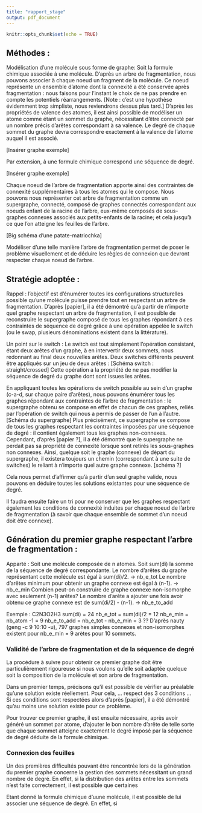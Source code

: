 ```yaml
---
title: "rapport_stage"
output: pdf_document
---
```


```r
knitr::opts_chunk$set(echo = TRUE)
```

## Méthodes : 

Modélisation d'une molécule sous forme de graphe:
Soit la formule chimique associée à une molécule. D'après un arbre de fragmentation, nous pouvons associer à chaque noeud un fragment de la molécule. Ce noeud représente un ensemble d'atome dont la connexité a été conservée après fragmentation : nous faisons pour l'instant le choix de ne pas prendre en compte les potentiels réarrangements. [Note : c'est une hypothèse évidemment trop simpliste, nous reviendrons dessus plus tard.]
D'après les propriétés de valence des atomes, il est ainsi possible de modéliser un atome comme étant un sommet du graphe, nécessitant d'être connecté par un nombre précis d'arêtes correspondant à sa valence. Le degré de chaque sommet du graphe devra correspondre exactement à la valence de l'atome auquel il est associé.

[Insérer graphe exemple]

Par extension, à une formule chimique correspond une séquence de degré.


[Insérer graphe exemple]

Chaque noeud de l'arbre de fragmentation apporte ainsi des contraintes de connexité supplémentaires à tous les atomes qui le compose.
Nous pouvons nous représenter cet arbre de fragmentation comme un supergraphe, connecté, composé de graphes connectés correspondant aux noeuds enfant de la racine de l'arbre, eux-même composés de sous-graphes connexes associés aux petits-enfants de la racine; et cela jusqu'à ce que l'on atteigne les feuilles de l'arbre.

[Big schéma d'une patate-matriochka]

Modéliser d'une telle manière l'arbre de fragmentation permet de poser le problème visuellement et de déduire les règles de connexion que devront respecter chaque noeud de l'arbre.

## Stratégie adoptée :

Rappel : l'objectif est d'énumérer toutes les configurations structurelles possible qu'une molécule puisse prendre tout en respectant un arbre de fragmentation.
D'après [papier], il a été démontré qu'à partir de n'importe quel graphe respectant un arbre de fragmentation, il est possible de reconstruire le supergraphe composé de tous les graphes répondant à ces contraintes de séquence de degré grâce à une opération appelée le switch (ou le swap, plusieurs dénominations existent dans la littérature).

Un point sur le switch :
Le switch est tout simplement l'opération consistant, étant deux arêtes d'un graphe, à en intervertir deux sommets, nous redonnant au final deux nouvelles arêtes.
Deux switches différents peuvent être appliqués sur un jeu de deux arêtes :
[Schéma switch : straight/crossed]
Cette opération a la propriété de ne pas modifier la séquence de degré du graphe dont sont issues les arêtes.

En appliquant toutes les opérations de switch possible au sein d'un graphe (c-a-d, sur chaque paire d'arêtes), nous pouvons énumérer tous les graphes répondant aux contraintes de l'arbre de fragmentation : le supergraphe obtenu se compose en effet de chacun de ces graphes, reliés par l'opération de switch qui nous a permis de passer de l'un à l'autre.
[Schéma du supergraphe]
Plus précisément, ce supergraphe se compose de tous les graphes respectant les contraintes imposées par une séquence de degré : il contient également tous les graphes non-connexes. Cependant, d'après [papier ?], il a été démontré que le supergraphe ne perdait pas sa propriété de connexité lorsque sont retirés les sous-graphes non connexes. Ainsi, quelque soit le graphe (connexe) de départ du supergraphe, il existera toujours un chemin (correspondant à une suite de switches) le reliant à n'importe quel autre graphe connexe.
 [schéma ?]
 
Cela nous permet d'affirmer qu'à partir d'un seul graphe valide, nous pouvons en déduire toutes les solutions existantes pour une séquence de degré.

Il faudra ensuite faire un tri pour ne conserver que les graphes respectant également les conditions de connexité induites par chaque noeud de l'arbre de fragmentation (à savoir que chaque ensemble de sommet d'un noeud doit être connexe).

## Génération du premier graphe respectant l'arbre de fragmentation :
Apparté :
Soit une molécule composée de n atomes.
Soit sum(di) la somme de la séquence de degré correspondante.
Le nombre d'arêtes du graphe représentant cette molécule est égal à sum(di)/2. -> nb_e_tot
Le nombre d'arêtes minimum pour obtenir un graphe connexe est égal à (n-1). -> nb_e_min
Combien peut-on construire de graphe connexe non-isomorphe avec seulement (n-1) arêtes?
Le nombre d'arête a ajouter une fois avoir obtenu ce graphe connexe est de sum(di/2) - (n-1). -> nb_e_to_add

Exemple : C2N3O2H3
sum(di) = 24
nb_e_tot = sum(di)/2 = 12
nb_e_min = nb_atom -1 = 9
nb_e_to_add = nb_e_tot - nb_e_min = 3
?? D'après nauty (geng -c 9 10:10 -u), 797 graphes simples connexes et non-isomorphes existent pour nb_e_min = 9 arètes pour 10 sommets.





### Validité de l'arbre de fragmentation et de la séquence de degré
La procédure à suivre pour obtenir ce premier graphe doit être particulièrement rigoureuse si nous voulons qu'elle soit adaptée quelque soit la composition de la molécule et son arbre de fragmentation.

Dans un premier temps, précisons qu'il est possible de vérifier au préalable qu'une solution existe réellement.
Pour cela, ... respect des 3 conditions ... 
Si ces conditions sont respectées alors d'après [papier], il a été démontré qu'au moins une solution existe pour ce problème.

Pour trouver ce premier graphe, il est ensuite nécessaire, après avoir généré un sommet par atome, d'ajouter le bon nombre d'arête de telle sorte que chaque sommet atteigne exactement le degré imposé par la séquence de degré déduite de la formule chimique.

### Connexion des feuilles
Un des premières difficultés pouvant être rencontrée lors de la génération du premier graphe concerne la gestion des sommets nécessitant un grand nombre de degré.
En effet, si la distribution des arêtes entre les sommets n'est faite correctement, il est possible que certaines
 



Etant donné la formule chimique d'uune molécule, il est possible de lui associer
une séquence de degré. En effet, si 